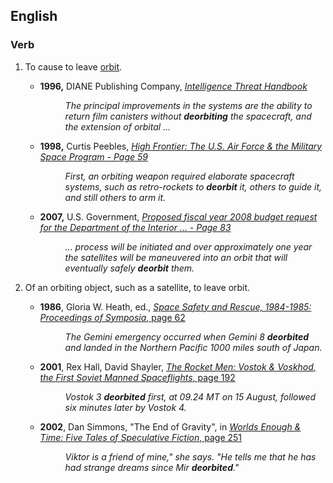 ==English==
{{rfv}}

===Verb===
{{en-verb}}

#{{transitive}} To cause to leave [[orbit]].
#* '''1996,''' DIANE Publishing Company, ''[http://books.google.com/books?id=V0Xy77qQ624C&pg=PT30&dq=%22deorbit%22&as_brr=1&sig=94E4v4g5TJd63dgxbd-28qghuKU Intelligence Threat Handbook]'' 
#*: ''The principal improvements in the systems are the ability to return film canisters without '''deorbiting''' the spacecraft, and the extension of orbital ...''
#* '''1998,''' Curtis Peebles, ''[http://books.google.com/books?id=cMgdYypcPc8C&pg=PA59&dq=%22deorbit%22&as_brr=1&sig=frMmAlNHCJdtvZU-my0YdgB1_lg High Frontier: The U.S. Air Force & the Military Space Program - Page 59]'' 
#*: ''First, an orbiting weapon required elaborate spacecraft systems, such as retro-rockets to '''deorbit''' it, others to guide it, and still others to arm it.''
#* '''2007,''' U.S. Government, ''[http://books.google.com/books?id=gHRs3ZQFWhAC&pg=PA83&dq=%22deorbit%22&as_brr=1&sig=RrfFixvOjiMPpd8LN48OEs85KKc Proposed fiscal year 2008 budget request for the Department of the Interior ... - Page 83]'' 
#*: ''... process will be initiated and over approximately one year the satellites will be maneuvered into an orbit that will eventually safely '''deorbit''' them.''
#{{intransitive}} Of an orbiting object, such as a satellite, to leave orbit.
#*'''1986''', Gloria W. Heath, ed., [http://books.google.com/books?id=HxQ5AAAAIAAJ&dq=deorbited&ei=1VFHR-uEK5P-7gKt8_zzBg&pgis=1 ''Space Safety and Rescue, 1984-1985: Proceedings of Symposia'', page 62]
#*:''The Gemini emergency occurred when Gemini 8 '''deorbited''' and landed in the Northern Pacific 1000 miles south of Japan.''
#*'''2001''', Rex Hall, David Shayler, [http://books.google.com/books?id=zndYLKa26wAC&pg=PA192&dq=deorbited&as_brr=3&ei=hlRHR7GPKYue7wLe_9H4Bg&sig=cHgrlxoEZTKN_Q7ySymkl3ejJZE ''The Rocket Men: Vostok & Voskhod, the First Soviet Manned Spaceflights'', page 192]
#*:''Vostok 3 '''deorbited''' first, at 09.24 MT on 15 August, followed six minutes later by Vostok 4.''
#*'''2002''', Dan Simmons, "The End of Gravity", in [http://books.google.com/books?id=EKoIG4auiB4C&pg=RA2-PA251&dq=deorbited&as_brr=3&ei=6FNHR9iJOoqO6AKbqZXUBw&sig=IbWAM0h0xxbVLBuxEAW7qrpby2g ''Worlds Enough & Time: Five Tales of Speculative Fiction'', page 251]
#*:''Viktor is a friend of mine," she says. "He tells me that he has had strange dreams since Mir '''deorbited'''."''